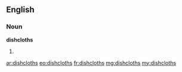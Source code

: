 ==English==

===Noun===
'''dishcloths'''

# {{plural of|[[dishcloth]]}}

[[ar:dishcloths]]
[[eo:dishcloths]]
[[fr:dishcloths]]
[[mg:dishcloths]]
[[my:dishcloths]]